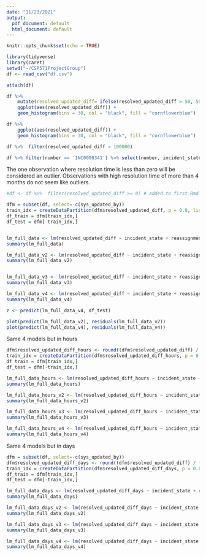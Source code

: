 ```yaml
---
date: "11/23/2021"
output:
  pdf_document: default
  html_document: default
---
```


```r
knitr::opts_chunk$set(echo = TRUE)
```


```r
library(tidyverse)
library(caret)
setwd("~/CSP571ProjectGroup")
df <- read_csv("df.csv")
```

```r
attach(df)

df %>% 
    mutate(resolved_updated_diff= ifelse(resolved_updated_diff > 50, 50, resolved_updated_diff)) %>% 
    ggplot(aes(resolved_updated_diff)) +
    geom_histogram(bins = 30, col = "black", fill = "cornflowerblue")

df %>% 
    ggplot(aes(resolved_updated_diff)) +
    geom_histogram(bins = 30, col = "black", fill = "cornflowerblue")

df %>%  filter(resolved_updated_diff > 100000)

df %>% filter(number == 'INC0000341') %>% select(number, incident_state, resolved_updated_diff)
```

The one observation where resolution time is less than zero will be considered an outlier. Observations with high resolution time of more than 4 months do not seem like outliers. 

```r
#df <- df %>%  filter(resolved_updated_diff >= 0) # added to first Rmd 
```


```r
dfm = subset(df, select=-c(sys_updated_by))
train_idx = createDataPartition(dfm$resolved_updated_diff, p = 0.8, list=F)
df_train = dfm[train_idx,]
df_test = dfm[-train_idx,]


lm_full_data <- lm(resolved_updated_diff ~ incident_state + reassignment_count + reopen_count +  made_sla + reopen_count + category + subcategory + problem_id + impact + urgency + priority, data = df_train)
summary(lm_full_data)

lm_full_data_v2 <- lm(resolved_updated_diff ~ incident_state + reassignment_count + reopen_count +  made_sla + reopen_count + category + problem_id + impact + urgency + priority, data = df_train)
summary(lm_full_data_v2)


lm_full_data_v3 <- lm(resolved_updated_diff ~ incident_state + reassignment_count + reopen_count +  made_sla + reopen_count + subcategory + problem_id + impact + urgency + priority, data = df_train)
summary(lm_full_data_v3)

lm_full_data_v4 <- lm(resolved_updated_diff ~ incident_state + reassignment_count + reopen_count +  made_sla + reopen_count + problem_id + impact + urgency + priority, data = df_train)
summary(lm_full_data_v4)
```


```r
z <- predict(lm_full_data_v4, df_test)

plot(predict(lm_full_data_v2), residuals(lm_full_data_v2))
plot(predict(lm_full_data_v4), residuals(lm_full_data_v4))
```


Same 4 models but in hours 

```r
dfm$resolved_updated_diff_hours <- round((dfm$resolved_updated_diff) / 60)
train_idx = createDataPartition(dfm$resolved_updated_diff_hours, p = 0.8, list=F)
df_train = dfm[train_idx,]
df_test = dfm[-train_idx,]

lm_full_data_hours <- lm(resolved_updated_diff_hours ~ incident_state + reassignment_count + reopen_count +  made_sla + reopen_count + category + subcategory + problem_id + impact + urgency + priority, data = df_train)
summary(lm_full_data_hours)

lm_full_data_hours_v2 <- lm(resolved_updated_diff_hours ~ incident_state + reassignment_count + reopen_count +  made_sla + reopen_count + category + problem_id + impact + urgency + priority, data = df_train)
summary(lm_full_data_hours_v2)

lm_full_data_hours_v3 <- lm(resolved_updated_diff_hours ~ incident_state + reassignment_count + reopen_count +  made_sla + reopen_count + subcategory + problem_id + impact + urgency + priority, data = df_train)
summary(lm_full_data_hours_v3)

lm_full_data_hours_v4 <- lm(resolved_updated_diff_hours ~ incident_state + reassignment_count + reopen_count +  made_sla + reopen_count + problem_id + impact + urgency + priority, data = df_train)
summary(lm_full_data_hours_v4)
```



Same 4 models but in days 

```r
dfm = subset(df, select=-c(sys_updated_by))
dfm$resolved_updated_diff_days <- round((dfm$resolved_updated_diff) / (60*24))
train_idx = createDataPartition(dfm$resolved_updated_diff_days, p = 0.8, list=F)
df_train = dfm[train_idx,]
df_test = dfm[-train_idx,]

lm_full_data_days <- lm(resolved_updated_diff_days ~ incident_state + reassignment_count + reopen_count +  made_sla + reopen_count + category + subcategory + problem_id + impact + urgency + priority, data = df_train)
summary(lm_full_data_days)

lm_full_data_days_v2 <- lm(resolved_updated_diff_days ~ incident_state + reassignment_count + reopen_count +  made_sla + reopen_count + category + problem_id + impact + urgency + priority, data = df_train)
summary(lm_full_data_days_v2)

lm_full_data_days_v3 <- lm(resolved_updated_diff_days ~ incident_state + reassignment_count + reopen_count +  made_sla + reopen_count + subcategory + problem_id + impact + urgency + priority, data = df_train)
summary(lm_full_data_days_v3)

lm_full_data_days_v4 <- lm(resolved_updated_diff_days ~ incident_state + reassignment_count + reopen_count +  made_sla + reopen_count + problem_id + impact + urgency + priority, data = df_train)
summary(lm_full_data_days_v4)
```